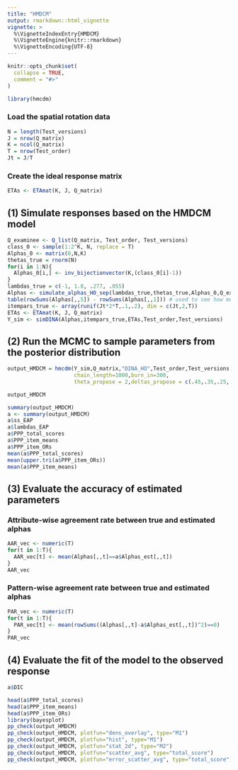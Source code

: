 ```yaml
---
title: "HMDCM"
output: rmarkdown::html_vignette
vignette: >
  %\VignetteIndexEntry{HMDCM}
  %\VignetteEngine{knitr::rmarkdown}
  %\VignetteEncoding{UTF-8}
---
```


```r
knitr::opts_chunk$set(
  collapse = TRUE,
  comment = "#>"
)
```

```r
library(hmcdm)
```

### Load the spatial rotation data

```r
N = length(Test_versions)
J = nrow(Q_matrix)
K = ncol(Q_matrix)
T = nrow(Test_order)
Jt = J/T
```

### Create the ideal response matrix

```r
ETAs <- ETAmat(K, J, Q_matrix)
```


## (1) Simulate responses based on the HMDCM model

```r
Q_examinee <- Q_list(Q_matrix, Test_order, Test_versions)
class_0 <- sample(1:2^K, N, replace = T)
Alphas_0 <- matrix(0,N,K)
thetas_true = rnorm(N)
for(i in 1:N){
  Alphas_0[i,] <- inv_bijectionvector(K,(class_0[i]-1))
}
lambdas_true = c(-1, 1.8, .277, .055)
Alphas <- simulate_alphas_HO_sep(lambdas_true,thetas_true,Alphas_0,Q_examinee,T,Jt)
table(rowSums(Alphas[,,5]) - rowSums(Alphas[,,1])) # used to see how much transition has taken place
itempars_true <- array(runif(Jt*2*T,.1,.2), dim = c(Jt,2,T))
ETAs <- ETAmat(K, J, Q_matrix)
Y_sim <- simDINA(Alphas,itempars_true,ETAs,Test_order,Test_versions)
```

## (2) Run the MCMC to sample parameters from the posterior distribution

```r
output_HMDCM = hmcdm(Y_sim,Q_matrix,"DINA_HO",Test_order,Test_versions,
                     chain_length=1000,burn_in=300,
                     theta_propose = 2,deltas_propose = c(.45,.35,.25,.06))

output_HMDCM

summary(output_HMDCM)
a <- summary(output_HMDCM)
a$ss_EAP
a$lambdas_EAP
a$PPP_total_scores
a$PPP_item_means
a$PPP_item_ORs
mean(a$PPP_total_scores)
mean(upper.tri(a$PPP_item_ORs))
mean(a$PPP_item_means)
```


## (3) Evaluate the accuracy of estimated parameters

### Attribute-wise agreement rate between true and estimated alphas

```r
AAR_vec <- numeric(T)
for(t in 1:T){
  AAR_vec[t] <- mean(Alphas[,,t]==a$Alphas_est[,,t])
}
AAR_vec
```

### Pattern-wise agreement rate between true and estimated alphas

```r
PAR_vec <- numeric(T)
for(t in 1:T){
  PAR_vec[t] <- mean(rowSums((Alphas[,,t]-a$Alphas_est[,,t])^2)==0)
}
PAR_vec
```


## (4) Evaluate the fit of the model to the observed response

```r
a$DIC

head(a$PPP_total_scores)
head(a$PPP_item_means)
head(a$PPP_item_ORs)
library(bayesplot)
pp_check(output_HMDCM)
pp_check(output_HMDCM, plotfun="dens_overlay", type="M1")
pp_check(output_HMDCM, plotfun="hist", type="M1")
pp_check(output_HMDCM, plotfun="stat_2d", type="M2")
pp_check(output_HMDCM, plotfun="scatter_avg", type="total_score")
pp_check(output_HMDCM, plotfun="error_scatter_avg", type="total_score")
```


